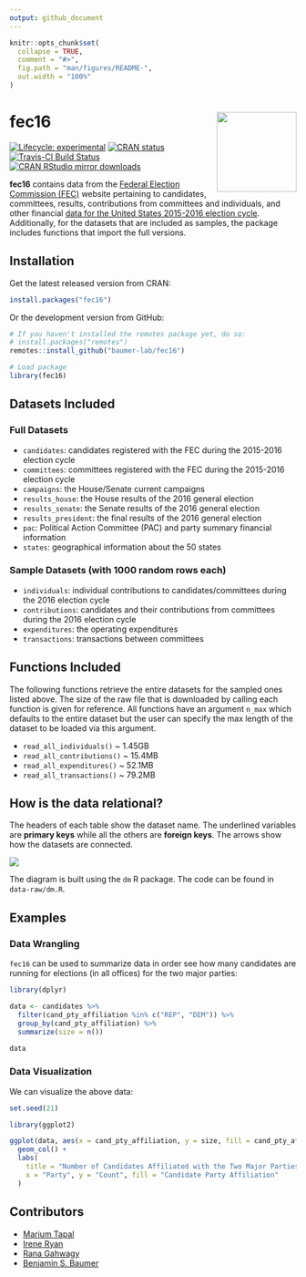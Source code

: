 ```yaml
---
output: github_document
---
```


<!-- README.md is generated from README.Rmd. Please edit that file -->


```r
knitr::opts_chunk$set(
  collapse = TRUE,
  comment = "#>",
  fig.path = "man/figures/README-",
  out.width = "100%"
)
```


# fec16 <img src="data-raw/Sticker/hex_fec16.png" align="right" height=140/>

<!-- badges: start -->
[![Lifecycle: experimental](https://img.shields.io/badge/lifecycle-maturing-blue.svg)](https://www.tidyverse.org/lifecycle/#maturing)
[![CRAN status](https://r-pkg.org/badges/version/fec16)](https://CRAN.R-project.org/package=fec16)
[![Travis-CI Build Status](https://travis-ci.org/baumer-lab/fec16.svg?branch=master)](https://travis-ci.org/baumer-lab/fec16)
[![CRAN RStudio mirror downloads](https://cranlogs.r-pkg.org/badges/fec16)](https://www.r-pkg.org:443/pkg/fec16)
<!-- badges: end -->


**fec16** contains data from the [Federal Election Commission (FEC)](https://www.fec.gov/) website pertaining to candidates, committees, results, contributions from committees and individuals, and other financial [data for the United States 2015-2016 election cycle](https://www.fec.gov/data/browse-data/?tab=bulk-data). Additionally, for the datasets that are included as samples, the package includes functions that import the full versions.


## Installation

Get the latest released version from CRAN:

```r
install.packages("fec16")
```

Or the development version from GitHub:

```r
# If you haven't installed the remotes package yet, do so:
# install.packages("remotes")
remotes::install_github("baumer-lab/fec16")
```

```r
# Load package
library(fec16)
```


## Datasets Included

### Full Datasets

- `candidates`: candidates registered with the FEC during the 2015-2016 election cycle
- `committees`: committees registered with the FEC during the 2015-2016 election cycle
- `campaigns`: the House/Senate current campaigns
- `results_house`: the House results of the 2016 general election
- `results_senate`: the Senate results of the 2016 general election
- `results_president`: the final results of the 2016 general election
- `pac`: Political Action Committee (PAC) and party summary financial information
- `states`: geographical information about the 50 states

### Sample Datasets (with 1000 random rows each)

- `individuals`: individual contributions to candidates/committees during the 2016 election cycle
- `contributions`: candidates and their contributions from committees during the 2016 election cycle
- `expenditures`: the operating expenditures 
- `transactions`: transactions between committees

## Functions Included

The following functions retrieve the entire datasets for the sampled ones listed above. The size of the raw file that is downloaded by calling each function is given for reference. All functions have an argument `n_max` which defaults to the entire dataset but the user can specify the max length of the dataset to be loaded via this argument.

- `read_all_individuals()` \~ 1.45GB
- `read_all_contributions()` \~ 15.4MB
- `read_all_expenditures()` \~ 52.1MB
- `read_all_transactions()` \~ 79.2MB

## How is the data relational?

The headers of each table show the dataset name. The underlined variables are **primary keys** while all the others are **foreign keys**. The arrows show how the datasets are connected. 

<img src="inst/fec16-dm.jpeg" align="center"/>

The diagram is built using the `dm` R package. The code can be found in `data-raw/dm.R`.

## Examples

### Data Wrangling 

`fec16` can be used to summarize data in order see how many candidates are running for elections (in all offices) for the two major parties:

```r
library(dplyr)

data <- candidates %>%
  filter(cand_pty_affiliation %in% c("REP", "DEM")) %>%
  group_by(cand_pty_affiliation) %>%
  summarize(size = n())

data
```

### Data Visualization 

We can visualize the above data:

```r
set.seed(21)
```


```r
library(ggplot2)

ggplot(data, aes(x = cand_pty_affiliation, y = size, fill = cand_pty_affiliation)) +
  geom_col() +
  labs(
    title = "Number of Candidates Affiliated with the Two Major Parties",
    x = "Party", y = "Count", fill = "Candidate Party Affiliation"
  )
```

## Contributors

 - [Marium Tapal](https://github.com/mariumtapal)
 - [Irene Ryan](https://github.com/ireneryan)
 - [Rana Gahwagy](https://github.com/ranawg)
 - [Benjamin S. Baumer](https://github.com/beanumber)
